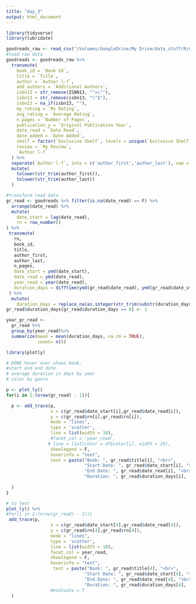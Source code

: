 ```yaml
---
title: "day_3"
output: html_document
---
```


```r
library(tidyverse)
library(lubridate)

goodreads_raw <- read_csv("/Volumes/GoogleDrive/My Drive/data_stuff/R/goodreads/gr_04_20_22.csv")
#load raw data
goodreads <- goodreads_raw %>%
  transmute(
    book_id = `Book Id`,
    title = `Title`,
    author = `Author l-f`,
    add_authors = `Additional Authors`,
    isbn13 = str_remove(ISBN13, "^=\""),
    isbn13 = str_remove(isbn13, "\"$"),
    isbn13 = na_if(isbn13, ""),
    my_rating = `My Rating`,
    avg_rating = `Average Rating`,
    n_pages = `Number of Pages`,
    publication_y = `Original Publication Year`,
    date_read = `Date Read`,
    date_added = `Date Added`,
    shelf = factor(`Exclusive Shelf`, levels = unique(`Exclusive Shelf`)),
    review = `My Review`,
    `Author l-f`
  ) %>%
  separate(`Author l-f`, into = c('author_first','author_last'), sep = ',' ) %>%
  mutate(
    tolower(str_trim(author_first)),
    tolower(str_trim(author_last))
  )

#transform read data
gr_read <- goodreads %>% filter(is.na(date_read) == F) %>%
  arrange(date_read) %>%
  mutate(
    date_start = lag(date_read),
    rn = row_number()
) %>%
 transmute(
   rn,
   book_id,
   title,
   author_first,
   author_last,
   n_pages,
   date_start = ymd(date_start),
   date_read = ymd(date_read),
   year_read = year(date_read),
   duration_days = difftime(ymd(gr_read$date_read), ymd(gr_read$date_start), unit = 'days')
 ) %>%
  mutate(
    duration_days = replace_na(as.integer(str_trim(substr(duration_days,1,3))),1)) 
gr_read$duration_days[gr_read$duration_days == 0] <- 1
```


```r
year_gr_read <- 
  gr_read %>%
  group_by(year_read)%>%
  summarize(mean = mean(duration_days, na.rm = TRUE),
            count= n())
```



```r
library(plotly)

# DONE hover over shows book,
#start and end date
# average duration in days by year
# color by genre

p <- plot_ly()
for(i in 1:(nrow(gr_read) - 1)){

  p <- add_trace(p,
                 x = c(gr_read$date_start[i],gr_read$date_read[i]), 
                 y = c(gr_read$rn[i],gr_read$rn[i]), 
                 mode = "lines",
                 type = 'scatter',
                 line = list(width = 10),
                 #facet_col = 'year_read',
                # line = list(color = df$color[i], width = 20),
                 showlegend = F,
                 hoverinfo = "text",
                 text = paste("Book: ", gr_read$title[i], "<br>",
                              "Start Date: ", gr_read$date_start[i], "<br>",
                              "End Date: ", gr_read$date_read[i], "<br>",
                              "Duration: ", gr_read$duration_days[i], ' Days')
                      
  )
}

# to test
plot_ly() %>%
#for(i in 2:(nrow(gr_read) - 1)){
 add_trace(p,
                 x = c(gr_read$date_start[4],gr_read$date_read[4]), 
                 y = c(gr_read$rn[4],gr_read$rn[4]), 
                 mode = "lines",
                 type = 'scatter',
                 line = list(width = 10),
                 facet_col = year_read,
                 showlegend = F,
                 hoverinfo = "text",
                  text = paste("Book: ", gr_read$title[4], "<br>",
                              "Start Date: ", gr_read$date_start[4], "<br>",
                              "End Date: ", gr_read$date_read[4], "<br>",
                              "Duration: ", gr_read$duration_days[4], ' Days')
                 #evaluate = T
  )

```
